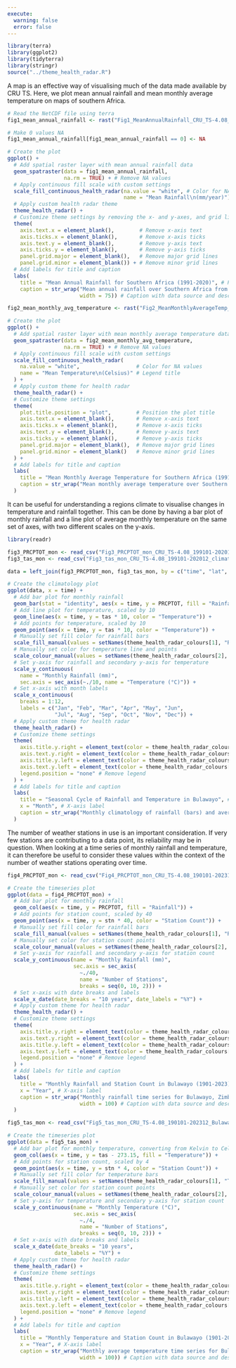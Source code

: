 ---
execute:
  warning: false
  error: false
---


```{r, output = FALSE}
library(terra)
library(ggplot2)
library(tidyterra) 
library(stringr)
source("../theme_health_radar.R")
```


A map is an effective way of visualising much of the data made available by CRU TS. Here, we plot mean annual rainfall and mean monthly average temperature on maps of southern Africa. 

```{r}
# Read the NetCDF file using terra
fig1_mean_annual_rainfall <- rast("Fig1_MeanAnnualRainfall_CRU_TS-4.08_1991-2020_SouthernAfrica.nc")

# Make 0 values NA
fig1_mean_annual_rainfall[fig1_mean_annual_rainfall == 0] <- NA

# Create the plot
ggplot() +
  # Add spatial raster layer with mean annual rainfall data
  geom_spatraster(data = fig1_mean_annual_rainfall, 
                  na.rm = TRUE) + # Remove NA values
  # Apply continuous fill scale with custom settings
  scale_fill_continuous_health_radar(na.value = "white", # Color for NA values
                                     name = "Mean Rainfall\n(mm/year)") + # Legend title
  # Apply custom health radar theme
  theme_health_radar() +  
  # Customize theme settings by removing the x- and y-axes, and grid lines
  theme(
    axis.text.x = element_blank(),        # Remove x-axis text
    axis.ticks.x = element_blank(),       # Remove x-axis ticks
    axis.text.y = element_blank(),        # Remove y-axis text
    axis.ticks.y = element_blank(),       # Remove y-axis ticks
    panel.grid.major = element_blank(),   # Remove major grid lines
    panel.grid.minor = element_blank()) + # Remove minor grid lines
  # Add labels for title and caption
  labs(
    title = "Mean Annual Rainfall for Southern Africa (1991-2020)", # Plot title
    caption = str_wrap("Mean annual rainfall over Southern Africa from 1991-2020, derived from CRU TS v4.08 data. The lowest mean annual rainfall occurs along the west coast of southern Africa, while the highest mean annual rainfall occurs along the equator, in Gabon, the Republic of the Congo and the Democratic Republic of the Congo. Data Source: Climatic Research Unit (University of East Anglia), CRU TS v4.08 Dataset (https://doi.org/10.1038/s41597-020-0453-3)", 
                       width = 75)) # Caption with data source and description
```

```{r}
fig2_mean_monthly_avg_temperature <- rast("Fig2_MeanMonthlyAverageTemp_CRU_TS-4.08_1991-2020_SouthernAfrica.nc")

# Create the plot
ggplot() +
  # Add spatial raster layer with mean monthly average temperature data
  geom_spatraster(data = fig2_mean_monthly_avg_temperature, 
                  na.rm = TRUE) + # Remove NA values
  # Apply continuous fill scale with custom settings
  scale_fill_continuous_health_radar(
    na.value = "white",                  # Color for NA values
    name = "Mean Temperature\n(Celsius)" # Legend title
  ) +
  # Apply custom theme for health radar
  theme_health_radar() +
  # Customize theme settings
  theme(
    plot.title.position = "plot",        # Position the plot title
    axis.text.x = element_blank(),       # Remove x-axis text
    axis.ticks.x = element_blank(),      # Remove x-axis ticks
    axis.text.y = element_blank(),       # Remove y-axis text
    axis.ticks.y = element_blank(),      # Remove y-axis ticks
    panel.grid.major = element_blank(),  # Remove major grid lines
    panel.grid.minor = element_blank()   # Remove minor grid lines
  ) +
  # Add labels for title and caption
  labs(
    title = "Mean Monthly Average Temperature for Southern Africa (1991-2020)", # Plot title
    caption = str_wrap("Mean monthly average temperature over Southern Africa from 1991-2020, derived from CRU TS v4.08 data. The lowest mean monthly average temperature appears to occur in the Drakensberg Mountains in Lesotho and South Africa. Data Source: Climatic Research Unit (University of East Anglia), CRU TS v4.08 Dataset (https://doi.org/10.1038/s41597-020-0453-3)", width = 75) # Caption with data source and description
  )
```
It can be useful for understanding a regions climate to visualise changes in temperature and rainfall together. This can be done by having a bar plot of monthly rainfall and a line plot of average monthly temperature on the same set of axes, with two different scales on the y-axis. 
```{r}
library(readr)

fig3_PRCPTOT_mon <- read_csv("Fig3_PRCPTOT_mon_CRU_TS-4.08_199101-202012_climatology_Bulawayo.csv")
fig3_tas_mon <- read_csv("Fig3_tas_mon_CRU_TS-4.08_199101-202012_climatology_Bulawayo.csv")

data = left_join(fig3_PRCPTOT_mon, fig3_tas_mon, by = c("time", "lat", "lon")) 

# Create the climatology plot
ggplot(data, x = time) +
  # Add bar plot for monthly rainfall
  geom_bar(stat = "identity", aes(x = time, y = PRCPTOT, fill = "Rainfall")) +
  # Add line plot for temperature, scaled by 10
  geom_line(aes(x = time, y = tas * 10, color = "Temperature")) +
  # Add points for temperature, scaled by 10
  geom_point(aes(x = time, y = tas * 10, color = "Temperature")) + 
  # Manually set fill color for rainfall bars
  scale_fill_manual(values = setNames(theme_health_radar_colours[1], "Rainfall")) +
  # Manually set color for temperature line and points
  scale_colour_manual(values = setNames(theme_health_radar_colours[2], "Temperature")) +
  # Set y-axis for rainfall and secondary y-axis for temperature
  scale_y_continuous(
    name = "Monthly Rainfall (mm)",
    sec.axis = sec_axis(~./10, name = "Temperature (°C)")) +
  # Set x-axis with month labels
  scale_x_continuous(
    breaks = 1:12,
    labels = c("Jan", "Feb", "Mar", "Apr", "May", "Jun", 
               "Jul", "Aug", "Sep", "Oct", "Nov", "Dec")) +
  # Apply custom theme for health radar
  theme_health_radar() +
  # Customize theme settings
  theme(
    axis.title.y.right = element_text(color = theme_health_radar_colours[2]),  # Match temperature line color
    axis.text.y.right = element_text(color = theme_health_radar_colours[2]),   # Match temperature line color
    axis.title.y.left = element_text(color = theme_health_radar_colours[1]),   # Match rainfall bar color
    axis.text.y.left = element_text(color = theme_health_radar_colours[1]),    # Match rainfall bar color
    legend.position = "none" # Remove legend
  ) +
  # Add labels for title and caption
  labs(
    title = "Seasonal Cycle of Rainfall and Temperature in Bulawayo", # Plot title
    x = "Month", # X-axis label
    caption = str_wrap("Monthly climatology of rainfall (bars) and average temperature (line) for Bulawayo, Zimbabwe, for the period 1991-2020, derived from CRU TS v4.08 data. We see Bulawayo experiences a significant proportion of its rainfall in the warm summer months and is very dry in the temperate winter months. Data Source: Climatic Research Unit (University of East Anglia), CRU TS v4.08 Dataset (https://doi.org/10.1038/s41597-020-0453-3)", width = 100) # Caption with data source and description
  )
```
The number of weather stations in use is an important consideration. If very few stations are contributing to a data point, its reliability may be in question. When looking at a time series of monthly rainfall and temperature, it can therefore be useful to consider these values within the context of the number of weather stations operating over time. 

```{r}
fig4_PRCPTOT_mon <- read_csv("Fig4_PRCPTOT_mon_CRU_TS-4.08_190101-202312_Bulawayo.csv")

# Create the timeseries plot
ggplot(data = fig4_PRCPTOT_mon) +
  # Add bar plot for monthly rainfall
  geom_col(aes(x = time, y = PRCPTOT, fill = "Rainfall")) +
  # Add points for station count, scaled by 40
  geom_point(aes(x = time, y = stn * 40, color = "Station Count")) +
  # Manually set fill color for rainfall bars
  scale_fill_manual(values = setNames(theme_health_radar_colours[1], "Rainfall")) +
  # Manually set color for station count points
  scale_colour_manual(values = setNames(theme_health_radar_colours[2], "Station Count")) +
  # Set y-axis for rainfall and secondary y-axis for station count
  scale_y_continuous(name = "Monthly Rainfall (mm)",
                     sec.axis = sec_axis(
                       ~./40, 
                       name = "Number of Stations",
                       breaks = seq(0, 10, 2))) +  
  # Set x-axis with date breaks and labels
  scale_x_date(date_breaks = "10 years", date_labels = "%Y") +
  # Apply custom theme for health radar
  theme_health_radar() +
  # Customize theme settings
  theme(
    axis.title.y.right = element_text(color = theme_health_radar_colours[2]), # Match station count color
    axis.text.y.right = element_text(color = theme_health_radar_colours[2]),  # Match station count color
    axis.title.y.left = element_text(color = theme_health_radar_colours[1]),  # Match rainfall color
    axis.text.y.left = element_text(color = theme_health_radar_colours[1]),   # Match rainfall color
    legend.position = "none" # Remove legend
  ) +
  # Add labels for title and caption
  labs(
    title = "Monthly Rainfall and Station Count in Bulawayo (1901-2023)", # Plot title
    x = "Year", # X-axis label
    caption = str_wrap("Monthly rainfall time series for Bulawayo, Zimbabwe, from 1901 to 2023, with orange points indicating the number of stations contributing to each monthly rainfall value. The data is derived from CRU TS v4.08. Notably, there is a decrease in the number of contributing stations from around 2010 onwards. Caution is advised when interpreting values calculated without any station data contributions. Data Source: Climatic Research Unit (University of East Anglia), CRU TS v4.08 Dataset (https://doi.org/10.1038/s41597-020-0453-3)", 
                       width = 100) # Caption with data source and description
  )
```


```{r}
fig5_tas_mon <- read_csv("Fig5_tas_mon_CRU_TS-4.08_190101-202312_Bulawayo.csv")

# Create the timeseries plot
ggplot(data = fig5_tas_mon) +
  # Add bar plot for monthly temperature, converting from Kelvin to Celsius
  geom_col(aes(x = time, y = tas - 273.15, fill = "Temperature")) +
  # Add points for station count, scaled by 4
  geom_point(aes(x = time, y = stn * 4, color = "Station Count")) +
  # Manually set fill color for temperature bars
  scale_fill_manual(values = setNames(theme_health_radar_colours[1], "Temperature")) +
  # Manually set color for station count points
  scale_colour_manual(values = setNames(theme_health_radar_colours[2], "Station Count")) +
  # Set y-axis for temperature and secondary y-axis for station count
  scale_y_continuous(name = "Monthly Temperature (°C)",
                     sec.axis = sec_axis( 
                       ~./4,
                       name = "Number of Stations",
                       breaks = seq(0, 10, 2))) + 
  # Set x-axis with date breaks and labels
  scale_x_date(date_breaks = "10 years",
               date_labels = "%Y") +
  # Apply custom theme for health radar
  theme_health_radar() +
  # Customize theme settings
  theme(
    axis.title.y.right = element_text(color = theme_health_radar_colours[2]), # Match station count color
    axis.text.y.right = element_text(color = theme_health_radar_colours[2]),  # Match station count color
    axis.title.y.left = element_text(color = theme_health_radar_colours[1]),  # Match temperature color
    axis.text.y.left = element_text(color = theme_health_radar_colours[1]),   # Match temperature color
    legend.position = "none" # Remove legend
  ) +
  # Add labels for title and caption
  labs(
    title = "Monthly Temperature and Station Count in Bulawayo (1901-2023)", # Plot title
    x = "Year", # X-axis label
    caption = str_wrap("Monthly average temperature time series for Bulawayo, Zimbabwe, from 1901 to 2023, with orange points indicating the number of stations contributing to each monthly average temperature value. The data is derived from CRU TS v4.08. The number of contributing stations remains at an adequate level throughout the time series, with a minimum of three stations. Data Source: Climatic Research Unit (University of East Anglia), CRU TS v4.08 Dataset (https://doi.org/10.1038/s41597-020-0453-3)", 
                       width = 100)) # Caption with data source and description
```



